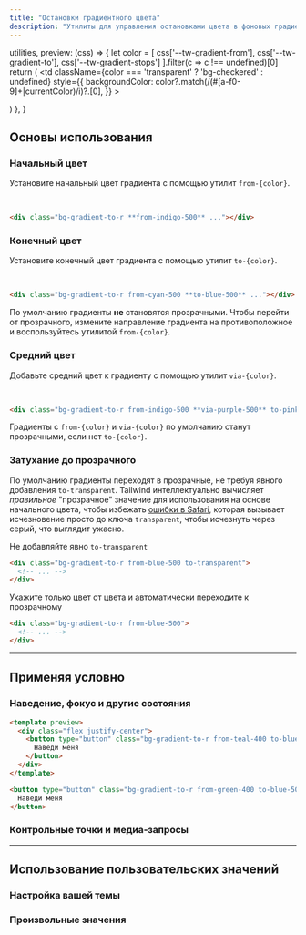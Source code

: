 ```yaml
---
title: "Остановки градиентного цвета"
description: "Утилиты для управления остановками цвета в фоновых градиентах."
---
```



  utilities,
  preview: (css) => {
    let color = [
      css['--tw-gradient-from'],
      css['--tw-gradient-to'],
      css['--tw-gradient-stops']
    ].filter(c => c !== undefined)[0]
    return (
      <td
        className={color === 'transparent' ? 'bg-checkered' : undefined}
        style={{
          backgroundColor: color?.match(/(#[a-f0-9]+|currentColor)/i)?.[0],
        }}
      >
        <div className="w-24" />
      </td>
    )
  },
}

## Основы использования

### Начальный цвет

Установите начальный цвет градиента с помощью утилит `from-{color}`.

<Example>
  <div class="space-y-2 mx-5">
    <div class="flex justify-between">
      <div class="flex flex-col space-y-2 items-center -translate-x-5">
        <div class="rounded-full h-10 w-10 bg-indigo-500 border-4 border-white shadow-lg"></div>
        <div class="bg-gray-300 w-0.5 h-4"></div>
      </div>
    </div>
    <div class="p-4 rounded-lg bg-gradient-to-r from-indigo-500">&nbsp;</div>
  </div>
</Example>

```html
<div class="bg-gradient-to-r **from-indigo-500** ..."></div>
```

### Конечный цвет

Установите конечный цвет градиента с помощью утилит `to-{color}`.

<Example>
  <div class="space-y-2 mx-5">
    <div class="flex justify-between">
      <div class="flex flex-col space-y-2 items-center -translate-x-5">
        <div class="rounded-full h-10 w-10 bg-cyan-500 border-4 border-white shadow-lg"></div>
        <div class="bg-gray-300 w-0.5 h-4"></div>
      </div>
      <div class="flex flex-col space-y-2 items-center translate-x-5">
        <div class="rounded-full h-10 w-10 bg-blue-500 border-4 border-white shadow-lg"></div>
        <div class="bg-gray-300 w-0.5 h-4"></div>
      </div>
    </div>
    <div class="p-4 rounded-lg bg-gradient-to-r from-cyan-500 to-blue-500">&nbsp;</div>
  </div>
</Example>

```html
<div class="bg-gradient-to-r from-cyan-500 **to-blue-500** ..."></div>
```

По умолчанию градиенты **не** становятся прозрачными. Чтобы перейти от прозрачного, измените направление градиента на противоположное и воспользуйтесь утилитой `from-{color}`.

### Средний цвет

Добавьте средний цвет к градиенту с помощью утилит `via-{color}`.

<Example>
  <div class="space-y-2 mx-5">
    <div class="flex justify-between">
      <div class="flex flex-col space-y-2 items-center -translate-x-5">
        <div class="rounded-full h-10 w-10 bg-indigo-500 border-4 border-white shadow-lg"></div>
        <div class="bg-gray-300 w-0.5 h-4"></div>
      </div>
      <div class="flex flex-col space-y-2 items-center">
        <div class="rounded-full h-10 w-10 bg-purple-500 border-4 border-white shadow-lg"></div>
        <div class="bg-gray-300 w-0.5 h-4"></div>
      </div>
      <div class="flex flex-col space-y-2 items-center translate-x-5">
        <div class="rounded-full h-10 w-10 bg-pink-500 border-4 border-white shadow-lg"></div>
        <div class="bg-gray-300 w-0.5 h-4"></div>
      </div>
    </div>
    <div class="p-4 rounded-lg bg-gradient-to-r from-indigo-500 via-purple-500 to-pink-500">&nbsp;</div>
  </div>
</Example>

```html
<div class="bg-gradient-to-r from-indigo-500 **via-purple-500** to-pink-500 ..."></div>
```

Градиенты с `from-{color}` и `via-{color}` по умолчанию станут прозрачными, если нет `to-{color}`.

### Затухание до прозрачного

По умолчанию градиенты переходят в прозрачные, не требуя явного добавления `to-transparent`. Tailwind интеллектуально вычисляет _правильное_ "прозрачное" значение для использования на основе начального цвета, чтобы избежать [ошибки в Safari](https://bugs.webkit.org/show_bug.cgi?id=150940), которая вызывает исчезновение просто до ключа `transparent`, чтобы исчезнуть через серый, что выглядит ужасно.

<TipBad>Не добавляйте явно `to-transparent`</TipBad>

```html
<div class="bg-gradient-to-r from-blue-500 to-transparent">
  <!-- ... -->
</div>
```

<TipGood>Укажите только цвет от цвета и автоматически переходите к прозрачному</TipGood>

```html
<div class="bg-gradient-to-r from-blue-500">
  <!-- ... -->
</div>
```

---

## <Heading ignore>Применяя условно</Heading>

### <Heading ignore>Наведение, фокус и другие состояния</Heading>

<HoverFocusAndOtherStates featuredClass="from-pink-500">

```html
<template preview>
  <div class="flex justify-center">
    <button type="button" class="bg-gradient-to-r from-teal-400 to-blue-500 hover:from-pink-500 hover:to-orange-500 text-white font-semibold px-6 py-3 rounded-md">
      Наведи меня
    </button>
  </div>
</template>

<button type="button" class="bg-gradient-to-r from-green-400 to-blue-500 **hover:from-pink-500 hover:to-yellow-500** ...">
  Наведи меня
</button>
```

</HoverFocusAndOtherStates>

### <Heading ignore>Контрольные точки и медиа-запросы</Heading>

<BreakpointsAndMediaQueries defaultClass="bg-gradient-to-r from-purple-400" featuredClass="from-yellow-500" />

---

## Использование пользовательских значений

### Настройка вашей темы

<CustomizePluginColors name="gradient" configKey="gradientColorStops" />

### Произвольные значения

<ArbitraryValues property="from|via|to-{color}" featuredClass="from-[#243c5a]" />
